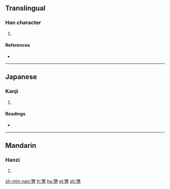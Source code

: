 ==Translingual==

===Han character===
{{Han char|rn=19|rad=力|as=11|sn=13|four=|canj=弓戈大尸 (NIKS)|ids=⿱[[強]][[力]]}}

# {{defn|Han|sort=力11}}

====References====
* {{Han ref|kx=0149.080|dkj=02425|dj=0337.010|hdz=10379.100|uh=52E5|ud=21221}}

----

==Japanese==

===Kanji===
{{ja-kanji|grade=|rs=力11}}

# {{defn|lang=ja|sort=力11}}

====Readings====
* {{ja-readings|on=[[きょう]] (kyō), [[ごう]] (gō)|kun=[[せまる]] (semaru), [[つとめる]] (tsutomeru)}}

----

==Mandarin==

===Hanzi===
{{cmn-hanzi|pin=[[qiǎng]] ([[qiang3]])|wg=ch'iang<sup>3</sup>}}

# {{defn|lang=cmn|sort=力11}}

[[zh-min-nan:勥]]
[[fr:勥]]
[[hu:勥]]
[[pl:勥]]
[[zh:勥]]